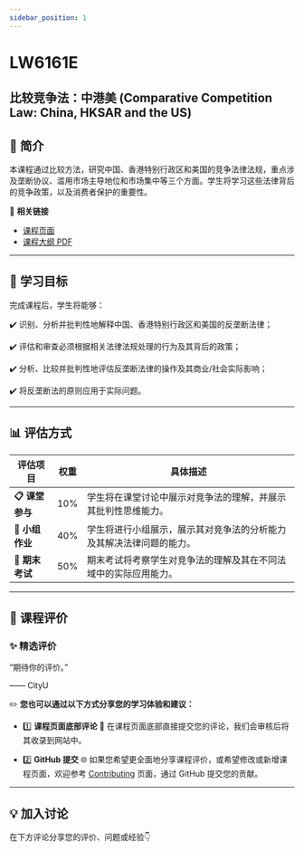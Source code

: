```yaml
---
sidebar_position: 1
---
```


# LW6161E
## 比较竞争法：中港美 (Comparative Competition Law: China, HKSAR and the US)

## **📘 简介**
本课程通过比较方法，研究中国、香港特别行政区和美国的竞争法律法规，重点涉及垄断协议、滥用市场主导地位和市场集中等三个方面。学生将学习这些法律背后的竞争政策，以及消费者保护的重要性。

🔗 **相关链接**
- [课程页面](https://www.cityu.edu.hk/catalogue/pg/202526/course/LW6161E.htm)
- [课程大纲 PDF](https://www.cityu.edu.hk/catalogue/pg/202526/course/LW6161E.pdf)

---

## **🎯 学习目标**

完成课程后，学生将能够：

✔️ 识别、分析并批判性地解释中国、香港特别行政区和美国的反垄断法律；

✔️ 评估和审查必须根据相关法律法规处理的行为及其背后的政策；

✔️ 分析、比较并批判性地评估反垄断法律的操作及其商业/社会实际影响；

✔️ 将反垄断法的原则应用于实际问题。

---

## **📊 评估方式**

| **评估项目**          | **权重** | **具体描述**                                                                                       |
|----------------------|---------|---------------------------------------------------------------------------------------------------|
| **📋 课堂参与**       | 10%     | 学生将在课堂讨论中展示对竞争法的理解，并展示其批判性思维能力。                                    |
| **📂 小组作业**       | 40%     | 学生将进行小组展示，展示其对竞争法的分析能力及其解决法律问题的能力。                             |
| **📂 期末考试**       | 50%     | 期末考试将考察学生对竞争法的理解及其在不同法域中的实际应用能力。                                 |

---

## **💬 课程评价**

### ✨ **精选评价**
<div className={commentStyles.commentBox}>
    <p className={commentStyles.commentText}>
        “期待你的评价。”
    </p>
    <p className={commentStyles.commentAuthor}>—— CityU</p>
</div>

✏️ **您也可以通过以下方式分享您的学习体验和建议：**

- 1️⃣ **课程页面底部评论**
💬 在课程页面底部直接提交您的评论，我们会审核后将其收录到网站中。

- 2️⃣ **GitHub 提交**
🌐 如果您希望更全面地分享课程评价，或希望修改或新增课程页面，欢迎参考 [Contributing](/contributing) 页面，通过 GitHub 提交您的贡献。

---

## **💡 加入讨论**

在下方评论分享您的评价、问题或经验👇
<Utterances />